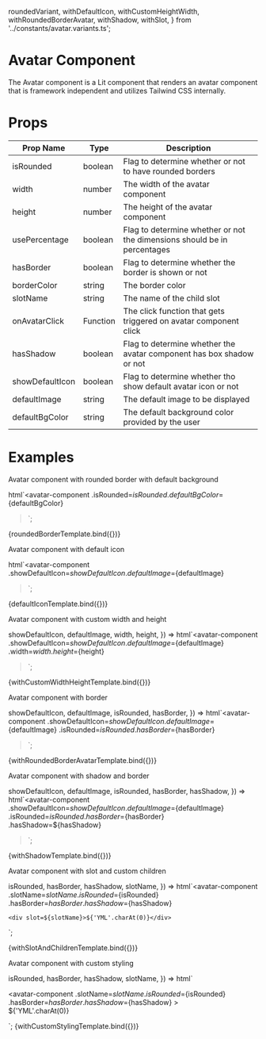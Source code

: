   roundedVariant,
  withDefaultIcon,
  withCustomHeightWidth,
  withRoundedBorderAvatar,
  withShadow,
  withSlot,
} from '../constants/avatar.variants.ts';

<Meta title="Components/Avatar" />

# Avatar Component

The Avatar component is a Lit component that renders an avatar component that is framework independent and utilizes Tailwind CSS internally.

# Props

| Prop Name       | Type     | Description                                                              |
| --------------- | -------- | ------------------------------------------------------------------------ |
| isRounded       | boolean  | Flag to determine whether or not to have rounded borders                 |
| width           | number   | The width of the avatar component                                        |
| height          | number   | The height of the avatar component                                       |
| usePercentage   | boolean  | Flag to determine whether or not the dimensions should be in percentages |
| hasBorder       | boolean  | Flag to determine whether the border is shown or not                     |
| borderColor     | string   | The border color                                                         |
| slotName        | string   | The name of the child slot                                               |
| onAvatarClick   | Function | The click function that gets triggered on avatar component click         |
| hasShadow       | boolean  | Flag to determine whether the avatar component has box shadow or not     |
| showDefaultIcon | boolean  | Flag to determine whether tho show default avatar icon or not            |
| defaultImage    | string   | The default image to be displayed                                        |
| defaultBgColor  | string   | The default background color provided by the user                        |

# Examples

Avatar component with rounded border with default background

  html`<avatar-component
    .isRounded=${isRounded}
    .defaultBgColor=${defaultBgColor}
  ></avatar-component>`;

<Canvas>
  <Story name="rounded border" args={roundedVariant}>
    {roundedBorderTemplate.bind({})}
  </Story>
</Canvas>

Avatar component with default icon

  html`<avatar-component
    .showDefaultIcon=${showDefaultIcon}
    .defaultImage=${defaultImage}
  ></avatar-component>`;

<Canvas>
  <Story name="default icon" args={withDefaultIcon}>
    {defaultIconTemplate.bind({})}
  </Story>
</Canvas>

Avatar component with custom width and height

  showDefaultIcon,
  defaultImage,
  width,
  height,
}) =>
  html`<avatar-component
    .showDefaultIcon=${showDefaultIcon}
    .defaultImage=${defaultImage}
    .width=${width}
    .height=${height}
  ></avatar-component>`;

<Canvas>
  <Story name="custom height and width" args={withCustomHeightWidth}>
    {withCustomWidthHeightTemplate.bind({})}
  </Story>
</Canvas>

Avatar component with border

  showDefaultIcon,
  defaultImage,
  isRounded,
  hasBorder,
}) =>
  html`<avatar-component
    .showDefaultIcon=${showDefaultIcon}
    .defaultImage=${defaultImage}
    .isRounded=${isRounded}
    .hasBorder=${hasBorder}
  ></avatar-component>`;

<Canvas>
  <Story
    name="with rounded border avatar variant"
    args={withRoundedBorderAvatar}
  >
    {withRoundedBorderAvatarTemplate.bind({})}
  </Story>
</Canvas>

Avatar component with shadow and border

  showDefaultIcon,
  defaultImage,
  isRounded,
  hasBorder,
  hasShadow,
}) =>
  html`<avatar-component
    .showDefaultIcon=${showDefaultIcon}
    .defaultImage=${defaultImage}
    .isRounded=${isRounded}
    .hasBorder=${hasBorder}
    .hasShadow=${hasShadow}
  ></avatar-component>`;

<Canvas>
  <Story name=" avatar with shadow" args={withShadow}>
    {withShadowTemplate.bind({})}
  </Story>
</Canvas>

Avatar component with slot and custom children

  isRounded,
  hasBorder,
  hasShadow,
  slotName,
}) =>
  html`<avatar-component
    .slotName=${slotName}
    .isRounded=${isRounded}
    .hasBorder=${hasBorder}
    .hasShadow=${hasShadow}
  >
    <div slot=${slotName}>${'YML'.charAt(0)}</div>
  </avatar-component>`;

<Canvas>
  <Story name="with slot and children" args={withSlot}>
    {withSlotAndChildrenTemplate.bind({})}
  </Story>
</Canvas>

Avatar component with custom styling

  isRounded,
  hasBorder,
  hasShadow,
  slotName,
}) =>
  html` <div class="parent-container">
    <avatar-component
      .slotName=${slotName}
      .isRounded=${isRounded}
      .hasBorder=${hasBorder}
      .hasShadow=${hasShadow}
    >
      <div slot=${slotName}>
        <span> ${'YML'.charAt(0)}</span>
      </div>
    </avatar-component>
  </div>`;

<Canvas>
  <Story name="with custom styling" args={withSlot}>
    {withCustomStylingTemplate.bind({})}
  </Story>
</Canvas>
